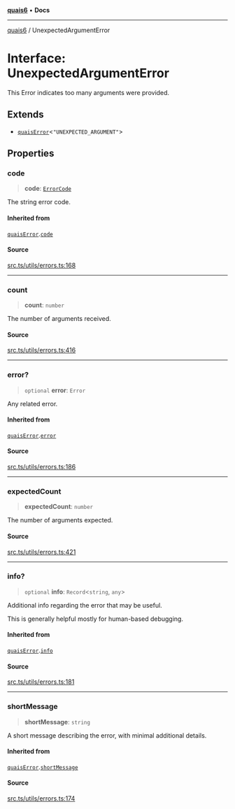 [**quais6**](../README.md) • **Docs**

***

[quais6](../globals.md) / UnexpectedArgumentError

# Interface: UnexpectedArgumentError

This Error indicates too many arguments were provided.

## Extends

- [`quaisError`](quaisError.md)\<`"UNEXPECTED_ARGUMENT"`\>

## Properties

### code

> **code**: [`ErrorCode`](../type-aliases/ErrorCode.md)

The string error code.

#### Inherited from

[`quaisError`](quaisError.md).[`code`](quaisError.md#code)

#### Source

[src.ts/utils/errors.ts:168](https://github.com/dominant-strategies/quais-6.js/blob/aca1855329c3946c627ab7f16ac5304cea7d20c5/src.ts/utils/errors.ts#L168)

***

### count

> **count**: `number`

The number of arguments received.

#### Source

[src.ts/utils/errors.ts:416](https://github.com/dominant-strategies/quais-6.js/blob/aca1855329c3946c627ab7f16ac5304cea7d20c5/src.ts/utils/errors.ts#L416)

***

### error?

> `optional` **error**: `Error`

Any related error.

#### Inherited from

[`quaisError`](quaisError.md).[`error`](quaisError.md#error)

#### Source

[src.ts/utils/errors.ts:186](https://github.com/dominant-strategies/quais-6.js/blob/aca1855329c3946c627ab7f16ac5304cea7d20c5/src.ts/utils/errors.ts#L186)

***

### expectedCount

> **expectedCount**: `number`

The number of arguments expected.

#### Source

[src.ts/utils/errors.ts:421](https://github.com/dominant-strategies/quais-6.js/blob/aca1855329c3946c627ab7f16ac5304cea7d20c5/src.ts/utils/errors.ts#L421)

***

### info?

> `optional` **info**: `Record`\<`string`, `any`\>

Additional info regarding the error that may be useful.

 This is generally helpful mostly for human-based debugging.

#### Inherited from

[`quaisError`](quaisError.md).[`info`](quaisError.md#info)

#### Source

[src.ts/utils/errors.ts:181](https://github.com/dominant-strategies/quais-6.js/blob/aca1855329c3946c627ab7f16ac5304cea7d20c5/src.ts/utils/errors.ts#L181)

***

### shortMessage

> **shortMessage**: `string`

A short message describing the error, with minimal additional
 details.

#### Inherited from

[`quaisError`](quaisError.md).[`shortMessage`](quaisError.md#shortmessage)

#### Source

[src.ts/utils/errors.ts:174](https://github.com/dominant-strategies/quais-6.js/blob/aca1855329c3946c627ab7f16ac5304cea7d20c5/src.ts/utils/errors.ts#L174)
